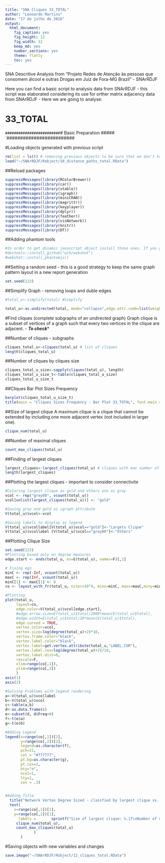 ```yaml
---
title: "SNA Cliques 33_TOTAL"
author: "Leonardo Martins"
date: "17 de julho de 2016"
output: 
  html_document: 
    fig_caption: yes
    fig_height: 12
    fig_width: 12
    keep_md: yes
    number_sections: yes
    theme: flatly
    toc: yes
---
```

SNA Descritive Analysis from "Projeto Redes de Atenção às pessoas que consomem álcool e outras Drogas em Juiz de Fora-MG   Brazil"  - SNArRDJF

Here you can find a basic script to analysis data from SNArRDJF - this script was elaborated considering its use for orther matrix adjacency data from SNArRDJF - Here we are going to analyse:

# 33_TOTAL

`#########################
`# Basic Preparation #####
`#########################

#Loading objects generated with previous script 
```r
rm(list = ls()) # removing previous objects to be sure that we don't have objects conflicts name
load("~/SNArRDJF/Robject/10_distance_paths_total.RData")
```
##Reload packages
```r
suppressMessages(library(RColorBrewer))
suppressMessages(library(car))
suppressMessages(library(xtable))
suppressMessages(library(igraph))
suppressMessages(library(miniCRAN))
suppressMessages(library(magrittr))
suppressMessages(library(keyplayer))
suppressMessages(library(dplyr))
suppressMessages(library(feather))
suppressMessages(library(visNetwork))
suppressMessages(library(knitr))
suppressMessages(library(DT))
```
##Adding phantom tools
```r
#In order to get dinamic javascript object install those ones. If you get problems installing go to Stackoverflow.com and type your error to discover what to do. In some cases the libraries need to be intalled in outside R libs.
#devtools::install_github("wch/webshot")
#webshot::install_phantomjs()
```
##Setting a random seed - this is a good strategy to keep the same graph pattern layout in a new report generation
```r
set.seed(123)
```

##Simplify Graph - removing loops and duble edges 
```r
#total_u<-simplify(total) #Simplify

total_u<-as.undirected(total, mode="collapse",edge.attr.comb=list(weight="mean","ignore"))
```

#Find cliques (complete subgraphs of an undirected graph)
Graph clique is a subset of vertices of a graph such that every two vertices in the clique are adjacent. - ***To check****

##Number of cliques - subgraphs
```r
cliques_total_u<-cliques(total_u) # list of cliques 
length(cliques_total_u)
```
##Number of cliques by cliques size
```r
cliques_total_u_size<-sapply(cliques(total_u), length) 
cliques_total_u_size_t<-table(cliques_total_u_size)
cliques_total_u_size_t
```

##Cliques Bar Plot Sizes Frequency
```r
barplot(cliques_total_u_size_t)
title(main = "Cliques Sizes Frequency - Bar Plot 33_TOTAL", font.main = 4)
```

##Size of largest clique 
A maximum clique is a clique that cannot be extended by including one more adjacent vertex (not included in larger one). 
```r
clique_num(total_u)
```
##Number of maximal cliques
```r
count_max_cliques(total_u)
```
##Finding of largest cliques
```r
largest_cliques<-largest_cliques(total_u) # cliques with max number of nodes
length(largest_cliques)
```

##Plotting the largest cliques - important to consider connectivite 
```r
#Coloring largest clique as gold and others one as gray
vcol <- rep("grey80", vcount(total_u))
vcol[unlist(largest_cliques(total_u))] <- "gold"

#Saving gray and gold as igraph attribute
V(total_u)$vcol<-vcol

#Saving labels to display as legend
V(total_u)$vcollabel[V(total_u)$vcol=="gold"]<-"Largets Clique"
V(total_u)$vcollabel [V(total_u)$vcol=="grey80"]<-"Others"
```
##Plotting Clique Size
```r
set.seed(123)
#Plotting based only on degree measures 
edge.start <- ends(total_u, es=E(total_u), names=F)[,1]

# Fixing ego
minC <- rep(-Inf, vcount(total_u))
maxC <- rep(Inf, vcount(total_u))
minC[1] <- maxC[1] <- 0
co <- layout_with_fr(total_u, niter=10^4, minx=minC, maxx=maxC,miny=minC, maxy=maxC, weights=E(total_u)$total)

#Plotting
plot(total_u, 
     layout=co,
     edge.color=V(total_u)$vcol[edge.start],
     #edge.arrow.size=E(total_u)$total/2000*mean(E(total_u)$total),
     #edge.width=E(total_u)$total/20*mean(E(total_u)$total),
     edge.curved = TRUE,
     vertex.color=vcol,
     vertex.size=log(degree(total_u)+2)*10,
     vertex.frame.color="black",
     vertex.label.color="black",
     vertex.label=get.vertex.attribute(total_u,"LABEL_COR"),
     vertex.label.cex=log(degree(total_u)+2)/10,
     vertex.label.dist=0,
     rescale=F,
     xlim=range(co[,1]), 
     ylim=range(co[,2])
     )
axis(1)
axis(2)

#Solving Problems with legend rendering 
a<-V(total_u)$vcollabel
b<-V(total_u)$vcol
c<-table(a,b)
d<-as.data.frame(c)
e<-subset(d, d$Freq>0)
f<-t(e$a)
g<-t(e$b)

#Adding Legend
legend(x=range(co[,1])[2], 
       y=range(co[,2])[2],
       legend=as.character(f),
       pch=21,
       col = "#777777", 
       pt.bg=as.character(g),
       pt.cex=2,
       bty="n", 
       ncol=1,
       lty=1,
       cex = .3)


#Adding Title
  title("Network Vertex Degree Sized - classfied by largest clique vs. others", sub = "Source: from authors ")  
  text( 
    x=range(co[,1])[1],
    y=range(co[,2])[1], 
      labels =       sprintf("Size of largest clique: %.1f\nNumber of maximal cliques: %.1f",
     clique_num(total_u), 
     count_max_cliques(total_u)
             )
       )
```
#Saving objects with new variables and changes
```r
save.image("~/SNArRDJF/Robject/12_cliques_total.RData") 
```


